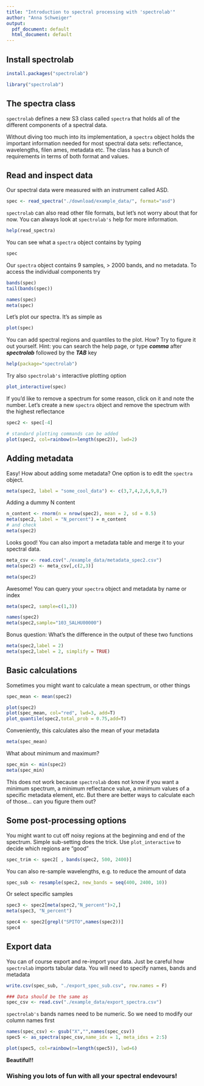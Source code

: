 ```yaml
---
title: "Introduction to spectral processing with 'spectrolab'"
author: "Anna Schweiger"
output:
  pdf_document: default
  html_document: default
---
```


## Install spectrolab

```r
install.packages("spectrolab")
```

```r
library("spectrolab")
```

## The spectra class

`spectrolab` defines a new S3 class called `spectra` that holds all of the different components of a spectral data.

Without diving too much into its implementation, a `spectra` object holds the important information needed for most spectral data sets: reflectance, wavelengths, filen ames, metadata etc. The class has a bunch of requirements in terms of both format and values. 

## Read and inspect data
Our spectral data were measured with an instrument called ASD.
```r
spec <- read_spectra("./download/example_data/", format="asd")

```

`spectrolab` can also read other file formats, but let's not worry about that for now. You can always look at `spectrolab's` help for more information. 

```r
help(read_spectra)
```

You can see what a `spectra` object contains by typing

```r
spec
```
Our `spectra` object contains 9 samples, > 2000 bands, and no metadata. To access the individual components try

```r
bands(spec)
tail(bands(spec))

names(spec)
meta(spec)
```

Let's plot our spectra. It's as simple as

```r
plot(spec)
```

You can add spectral regions and quantiles to the plot. How? Try to figure it out yourself. Hint: you can search the help page, or type _**comma**_ after _**spectrolab**_ followed by the  _**TAB**_ key

```r
help(package="spectrolab")
```

Try also `spectrolab's` interactive plotting option

```r
plot_interactive(spec)

```
If you'd like to remove a spectrum for some reason, click on it and note the number.  Let's create a new `spectra` object and remove the spectrum with the highest reflectance

```r
spec2 <- spec[-4]

# standard plotting commands can be added
plot(spec2, col=rainbow(n=length(spec2)), lwd=2)
```

## Adding metadata 

Easy! How about adding some metadata?  One option is to edit the `spectra` object.
```r
meta(spec2, label = "some_cool_data") <- c(3,7,4,2,6,9,8,7)
```
Adding a dummy N content
```r
n_content <- rnorm(n = nrow(spec2), mean = 2, sd = 0.5)
meta(spec2, label = "N_percent") = n_content
# and check 
meta(spec2)
```
Looks good! You can also import a metadata table and merge it to your spectral data. 

```r
meta_csv <- read.csv("./example_data/metadata_spec2.csv")
meta(spec2) <- meta_csv[,c(2,3)]

meta(spec2)
```
Awesome! You can query your `spectra` object and metadata by name or index
```r
meta(spec2, sample=c(1,3))

names(spec2)
meta(spec2,sample="103_SALHU00000")
```
Bonus question: What's the difference in the output of these two functions
```r
meta(spec2,label = 2)
meta(spec2,label = 2, simplify = TRUE)
```

## Basic calculations
Sometimes you might want to calculate a mean spectrum, or other things

```r
spec_mean <- mean(spec2)

plot(spec2)
plot(spec_mean, col="red", lwd=3, add=T)
plot_quantile(spec2,total_prob = 0.75,add=T) 
```
Conveniently, this calculates also the mean of your metadata
```r
meta(spec_mean)
```
What about minimum and maximum?
```r
spec_min <- min(spec2) 
meta(spec_min)
```
This does not work because `spectrolab` does not know if you want a minimum spectrum, a minimum reflectance value, a minimum values of a specific metadata element, etc.  But there are better ways to calculate each of those... can you figure them out?

## Some post-processing options
You might want to cut off noisy regions at the beginning and end of the spectrum. Simple sub-setting does the trick. Use `plot_interactive` to decide which regions are "good"

```r
spec_trim <- spec2[ , bands(spec2, 500, 2400)]
```
You can also re-sample wavelengths, e.g. to reduce the amount of data
```r
spec_sub <- resample(spec2, new_bands = seq(400, 2400, 10))
```
Or select specific samples
```r
spec3 <- spec2[meta(spec2,"N_percent")>2,]
meta(spec3, "N_percent")

spec4 <- spec2[grepl("SPITO",names(spec2))]
spec4
```

## Export data
You can of course export and re-import your data. Just be careful how `spectrolab` imports tabular data. You will need to specify names, bands and metadata

```r
write.csv(spec_sub, "./export_spec_sub.csv", row.names = F)

### Data should be the same as
spec_csv <- read.csv("./example_data/export_spectra.csv")
```
`spectrolab's` bands names need to be numeric. So we need to modify our column names first

```r
names(spec_csv) <- gsub("X","",names(spec_csv))
spec5 <- as_spectra(spec_csv,name_idx = 1, meta_idxs = 2:5)

plot(spec5, col=rainbow(n=length(spec5)), lwd=6)
```
**Beautiful!!**

### Wishing you lots of fun with all your spectral endevours! 


